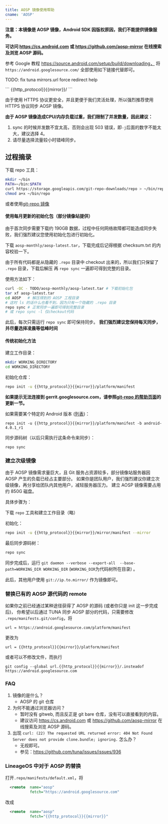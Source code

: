 ```yaml
---
title: AOSP 镜像使用帮助
cname: 'AOSP'
---
```


**注意：本镜像是 AOSP 镜像，Android SDK 因版权原因，我们不能提供镜像服务。**

**可访问 https://cs.android.com 或 https://github.com/aosp-mirror 在线搜索及浏览 AOSP 源码。**

参考 Google 教程 https://source.android.com/setup/build/downloading，
将 `https://android.googlesource.com/` 全部使用如下链接代替即可。

TODO: fix tuna mirrors.url force redirect help

<CodeBlock>
```
{{http_protocol}}{{mirror}}/
```
</CodeBlock>

由于使用 HTTPS 协议更安全，并且更便于我们灵活处理，所以强烈推荐使用 HTTPS 协议同步 AOSP 镜像。

**由于 AOSP 镜像造成CPU/内存负载过重，我们限制了并发数量，因此建议：**
1. sync 的时候并发数不宜太高，否则会出现 503 错误，即`-j`后面的数字不能太大，建议选择 4。
2. 请尽量选择流量较小时错峰同步。

## 过程摘录

下载 repo 工具：

```bash
mkdir ~/bin
PATH=~/bin:$PATH
curl https://storage.googleapis.com/git-repo-downloads/repo > ~/bin/repo
chmod a+x ~/bin/repo
```

或者使用[git-repo 镜像](/git-repo/)

#### 使用每月更新的初始化包（部分镜像站提供）

由于首次同步需要下载约 190GB 数据，过程中任何网络故障都可能造成同步失败，我们强烈建议您使用初始化包进行初始化。

下载 `aosp-monthly/aosp-latest.tar`，下载完成后记得根据 checksum.txt 的内容校验一下。

由于所有代码都是从隐藏的 `.repo` 目录中 checkout 出来的，所以我们只保留了 `.repo` 目录，下载后解压
再 `repo sync` 一遍即可得到完整的目录。

使用方法如下：

<CodeBlock>

```bash
curl -OC - TODO/aosp-monthly/aosp-latest.tar # 下载初始化包
tar xf aosp-latest.tar
cd AOSP   # 解压得到的 AOSP 工程目录
# 这时 ls 的话什么也看不到，因为只有一个隐藏的 .repo 目录
repo sync # 正常同步一遍即可得到完整目录
# 或 repo sync -l 仅checkout代码
```

</CodeBlock>

此后，每次只需运行 `repo sync` 即可保持同步。
**我们强烈建议您保持每天同步，并尽量选择凌晨等低峰时间**


#### 传统初始化方法

建立工作目录：

```bash
mkdir WORKING_DIRECTORY
cd WORKING_DIRECTORY
```

初始化仓库：

<CodeBlock>

```bash
repo init -u {{http_protocol}}{{mirror}}/platform/manifest
```

</CodeBlock>

**如果提示无法连接到 gerrit.googlesource.com，请参照[git-repo 的帮助页面](/git-repo/)的更新一节。**

如果需要某个特定的 Android 版本 ([列表](https://source.android.com/setup/start/build-numbers#source-code-tags-and-builds))：

<CodeBlock>

```
repo init -u {{http_protocol}}{{mirror}}/platform/manifest -b android-4.0.1_r1
```

</CodeBlock>

同步源码树（以后只需执行这条命令来同步）：

```
repo sync
```


### 建立次级镜像

由于 AOSP 镜像需求量巨大，且 Git 服务占资源较多，部分镜像站服务器因 AOSP 产生的负载已经占主要部分。
如果你是团队用户，我们强烈建议你建立次级镜像，再分享给团队内其他用户，减轻服务器压力。
建立 AOSP 镜像需要占用约 850G 磁盘。

具体步骤为：

下载 `repo` 工具和建立工作目录（略）

初始化：

<CodeBlock>

```bash
repo init -u {{http_protocol}}{{mirror}}/mirror/manifest --mirror
```

</CodeBlock>

最后同步源码树：

```bash
repo sync
```

同步完成后，运行 `git daemon --verbose --export-all  --base-path=WORKING_DIR WORKING_DIR` (`WORKING_DIR`为代码树所在目录) 。

此后，其他用户使用 `git://ip.to.mirror/` 作为镜像即可。

### 替换已有的 AOSP 源代码的 remote

如果你之前已经通过某种途径获得了 AOSP 的源码 (或者你只是 init 这一步完成后)，
你希望以后通过 TUNA 同步 AOSP 部分的代码，只需要修改 `.repo/manifests.git/config`，将

```
url = https://android.googlesource.com/platform/manifest
```

更改为

<CodeBlock>

```
url = {{http_protocol}}{{mirror}}/platform/manifest
```

</CodeBlock>

或者可以不修改文件，而执行

<CodeBlock>

```
git config --global url.{{http_protocol}}{{mirror}}/.insteadof https://android.googlesource.com
```

</CodeBlock>

### FAQ

1. 镜像的是什么？
	- AOSP 的 git 仓库
2. 为何不能通过浏览器访问？
	- 暂时没有 gitweb, 而且反正是 git bare 仓库，没有可以直接看到的内容。
	- 建议访问 https://cs.android.com 或 https://github.com/aosp-mirror 在线搜索及浏览 AOSP 源码。
3. 出现 `curl: (22) The requested URL returned error: 404 Not Found
Server does not provide clone.bundle; ignoring.` 怎么办？
	- 无视即可。
	- 参见：https://github.com/tuna/issues/issues/936

### LineageOS 中对于 AOSP 的替换

打开`.repo/manifests/default.xml`，将

<CodeBlock>

```xml
  <remote  name="aosp"
           fetch="https://android.googlesource.com"
```

</CodeBlock>

改成

<CodeBlock>

```xml
  <remote  name="aosp"
           fetch="{{http_protocol}}{{mirror}}"
```

</CodeBlock>
